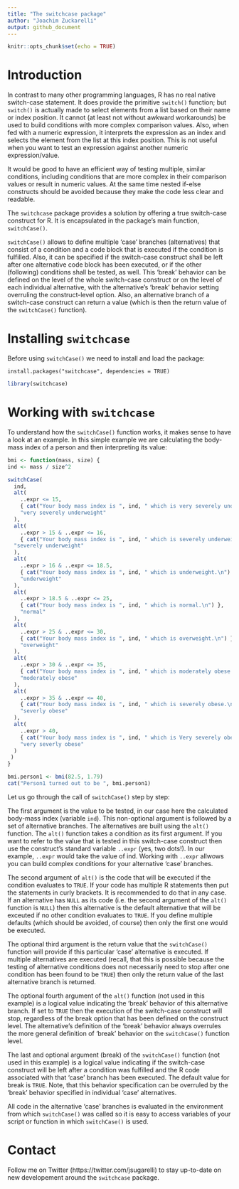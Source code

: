 ```yaml
---
title: "The switchcase package"
author: "Joachim Zuckarelli"
output: github_document
---
```


```r
knitr::opts_chunk$set(echo = TRUE)
```

# Introduction

In contrast to many other programming languages, R has no real native switch-case statement. It does provide the primitive `switch()` function; but `switch()` is actually made to select elements from a list based on their name or index position. It cannot (at least not without awkward workarounds) be used to build conditions with more complex comparison values. Also, when fed with a numeric expression, it interprets the expression as an index and selects the element from the list at this index position. This is not useful when you want to test an expression against another numeric expression/value. 

It would be good to have an efficient way of testing multiple, similar conditions, including conditions that are more complex in their comparison values or result in numeric values. At the same time nested if-else constructs should be avoided because they make the code less clear and readable.

The `switchcase` package provides a solution by offering a true switch-case construct for R. It is encapsulated in the package's main function, `switchCase()`.

`switchCase()` allows to define multiple 'case' branches (alternatives) that consist of a condition and a code block that is executed if the condition is fulfilled. Also, it can be specified if the switch-case construct shall be left after one alternative code block has been executed, or if the other (following) conditions shall be tested, as well. This 'break' behavior can be defined on the level of the whole switch-case construct or on the level of each individual alternative, with the alternative's 'break' behavior setting overruling the construct-level option. Also, an alternative branch of a switch-case construct can return a value (which is then the return value of the `switchCase()` function).



# Installing `switchcase`

Before using `switchCase()` we need to install and load the package:
```
install.packages("switchcase", dependencies = TRUE)
```
```r
library(switchcase)
```


# Working with `switchcase`

To understand how the `switchCase()` function works, it makes sense to have a look at an example. In this simple example we are calculating the body-mass index of a person and then interpreting its value:

```r
bmi <- function(mass, size) {
ind <- mass / size^2

switchCase(
  ind,
  alt(
    ..expr <= 15,
    { cat("Your body mass index is ", ind, " which is very severely underweight.\n") },
    "very severely underweight"
  ),
  alt(
    ..expr > 15 & ..expr <= 16,
    { cat("Your body mass index is ", ind, " which is severely underweight.\n") },
  "severely underweight"
  ),
  alt(
    ..expr > 16 & ..expr <= 18.5,
    { cat("Your body mass index is ", ind, " which is underweight.\n") },
    "underweight"
  ),
  alt(
    ..expr > 18.5 & ..expr <= 25,
    { cat("Your body mass index is ", ind, " which is normal.\n") },
    "normal"
  ),
  alt(
    ..expr > 25 & ..expr <= 30,
    { cat("Your body mass index is ", ind, " which is overweight.\n") },
    "overweight"
  ),
  alt(
    ..expr > 30 & ..expr <= 35,
    { cat("Your body mass index is ", ind, " which is moderately obese.\n") },
    "moderately obese"
  ),
  alt(
    ..expr > 35 & ..expr <= 40,
    { cat("Your body mass index is ", ind, " which is severely obese.\n") },
    "severly obese"
  ),
  alt(
    ..expr > 40,
    { cat("Your body mass index is ", ind, " which is Very severely obese.\n") },
    "very severly obese"
  )
 )
}

bmi.person1 <- bmi(82.5, 1.79)
cat("Person1 turned out to be ", bmi.person1)
```


Let us go through the call of `switchCase()` step by step:

The first argument is the value to be tested, in our case here the calculated body-mass index (variable `ind`).
This non-optional argument is followed by a set of alternative branches. The alternatives are built using the `alt()` function. 
The `alt()` function takes a condition as its first argument. If you want to refer to the value that is tested in this switch-case construct then use the construct's standard variable `..expr` (yes, two dots!). In our example, `..expr` would take the value of ind. Working with `..expr` allwows you can build complex conditions for your alternative 'case' branches.

The second argument of `alt()` is the code that will be executed if the condition evaluates to `TRUE`. If your code has multiple R statements then put the statements in curly brackets. It is recommended to do that in any case. If an alternative has `NULL` as its code (i.e. the second argument of the `alt()` function is `NULL`) then this alternative is the default alternative that will be exceuted if no other condition evaluates to `TRUE`. If you define multiple defaults (which should be avoided, of course) then only the first one would be executed.

The optional third argument is the return value that the `switchCase()` function will provide if this particular 'case' alternative is executed. If multiple alternatives are executed (recall, that this is possible because the testing of alternative conditions does not necessarily need to stop after one condition has been found to be `TRUE`) then only the return value of the last alternative branch is returned.

The optional fourth argument of the `alt()` function (not used in this example) is a logical value indicating the 'break' behavior of this alternative branch. If set to `TRUE` then the execution of the switch-case construct will stop, regardless of the break option that has been defined on the construct level. The alternative's definition of the 'break' behavior always overrules the more general definition of 'break' behavior on the `switchCase()` function level.

The last and optional argument (break) of the `switchCase()` function (not used in this example) is a logical value indicating if the switch-case construct will be left after a condition was fulfilled and the R code associated with that 'case' branch has been executed. The default value for break is `TRUE`. Note, that this behavior specification can be overruled by the 'break' behavior specified in individual 'case' alternatives.

All code in the alternative 'case' branches is evaluated in the environment from which `switchCase()` was called so it is easy to access variables of your script or function in which `switchCase()` is used.


# Contact
Follow me on Twitter (https://twitter.com/jsugarelli) to stay up-to-date on new developement around the `switchcase` package.

